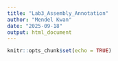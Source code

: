 ```yaml
---
title: "Lab3_Assembly_Annotation"
author: "Mendel Kwan"
date: "2025-09-18"
output: html_document
---
```


```r
knitr::opts_chunk$set(echo = TRUE)
```



